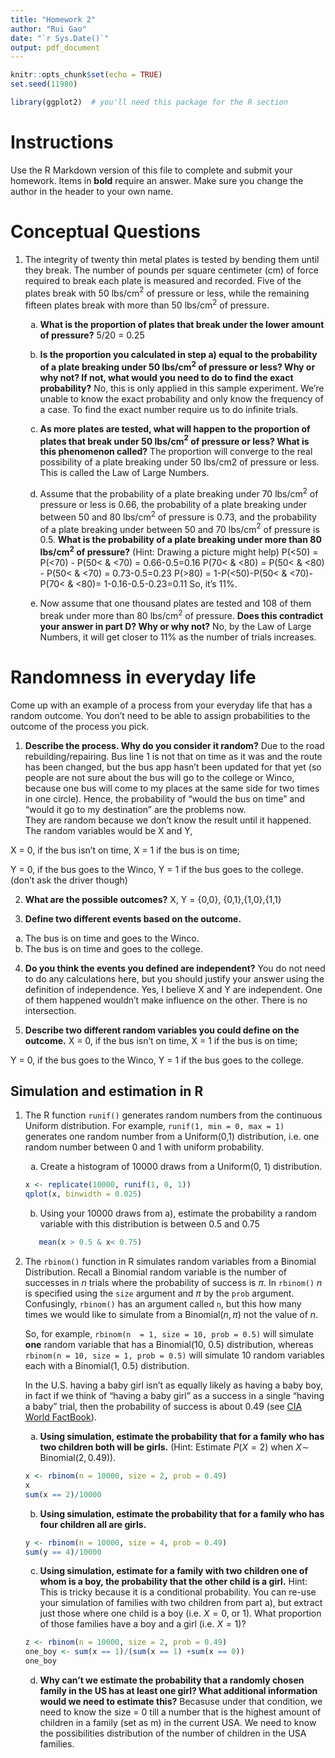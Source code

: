 ---
title: "Homework 2"
author: "Rui Gao"
date: "`r Sys.Date()`"
output: pdf_document
---

```{r, include=FALSE}
knitr::opts_chunk$set(echo = TRUE)
set.seed(11980)
```

```{r setup}
library(ggplot2)  # you'll need this package for the R section
```

# Instructions

Use the R Markdown version of this file to complete and submit your homework.  Items in **bold** require an answer. Make sure you change the author in the header to your own name. 

# Conceptual Questions

1. The integrity of twenty thin metal plates is tested by bending them until they break. The number of pounds per square centimeter (cm) of force required to break each plate is measured and recorded. Five of the plates break with 50 lbs/cm$^{2}$ of pressure or less, while the remaining fifteen plates break with more than 50 lbs/cm$^{2}$ of pressure.
    
    a) **What is the proportion of plates that break under the lower amount of pressure?**
  5/20 = 0.25
  
    b) **Is the proportion you calculated in step a) equal to the probability of a plate breaking under 50 lbs/cm$^{2}$ of pressure or less? Why or why not? If not, what would you need to do to find the exact probability?**
  No, this is only applied in this sample experiment. We're unable to know the exact probability and only know the frequency of a case. To find the exact number require us to do infinite trials.
  
    c) **As more plates are tested, what will happen to the proportion of plates that break under 50 lbs/cm$^{2}$ of pressure or less? What is this phenomenon called?**
  The proportion will converge to the real possibility of a plate breaking under 50 lbs/cm2 of pressure or less. This is called the Law of Large Numbers.
  
    d) Assume that the probability of a plate breaking under 70  lbs/cm$^{2}$ of pressure or less is 0.66, the probability of a plate breaking under between 50 and 80 lbs/cm$^{2}$ of pressure is 0.73, and the probability of a plate breaking under between 50 and 70 lbs/cm$^{2}$ of pressure is 0.5. **What is the probability of a plate breaking under more than 80 lbs/cm$^{2}$ of pressure?** (Hint: Drawing a picture might help)
  P(<50) = P(<70) - P(50< & <70) = 0.66-0.5=0.16
  P(70< & <80) = P(50< & <80) - P(50< & <70) = 0.73-0.5=0.23
  P(>80) = 1-P(<50)-P(50< & <70)-P(70< & <80)= 1-0.16-0.5-0.23=0.11
  So, it's 11%.
    
    e) Now assume that one thousand plates are tested and 108 of them break under more than 80 lbs/cm$^{2}$ of pressure. **Does this contradict your answer in part D? Why or why not?**
  No, by the Law of Large Numbers, it will get closer to 11% as the number of trials increases.

# Randomness in everyday life

Come up with an example of a process from your everyday life that has a random outcome.  You don't need to be able to assign probabilities to the outcome of the process you pick.

1. **Describe the process.  Why do you consider it random?**
Due to the road rebuilding/repairing. Bus line 1 is not that on time as it was and the route has been changed, but the bus app hasn't been updated for that yet  (so people are not sure about the bus will go to the college or Winco, because one bus will come to my places at the same side for two times in one circle). Hence, the probability of "would the bus on time" and "would it go to my destination" are the problems now.  
They are random because we don't know the result until it happened.
The random variables would be X and Y,

X = 0, if the bus isn't on time, X = 1 if the bus is on time;

Y = 0, if the bus goes to the Winco, Y = 1 if the bus goes to the college. (don't ask the driver though)

2. **What are the possible outcomes?**
X, Y = {0,0}, {0,1},{1,0},{1,1}

3. **Define two different events based on the outcome.**
a. The bus is on time and goes to the Winco.
b. The bus is on time and goes to the college.

4. **Do you think the events you defined are independent?** You do not need to do any calculations here, but you should justify your answer using the definition of independence.
Yes, I believe X and Y are independent. One of them happened wouldn't make influence on the other. There is no intersection. 

5. **Describe two different random variables you could define on the outcome.**
X = 0, if the bus isn't on time, X = 1 if the bus is on time;

Y = 0, if the bus goes to the Winco, Y = 1 if the bus goes to the college.

## Simulation and estimation in R

1.  The R function `runif()` generates random numbers from the continuous Uniform distribution.  For example, `runif(1, min = 0, max = 1)` generates one random number from a Uniform(0,1) distribution, i.e. one random number between 0 and 1 with uniform probability. 

    a) Create a histogram of 10000 draws from a Uniform(0, 1) distribution.
  	
    ```{r}
    x <- replicate(10000, runif(1, 0, 1))
    qplot(x, binwidth = 0.025)
    ```
  	
  	b) Using your 10000 draws from a), estimate the probability a random variable with this distribution is between 0.5 and 0.75

    ```{r}
   mean(x > 0.5 & x< 0.75)
    ```
  	
2. The `rbinom()` function in R simulates random variables from a
Binomial Distribution. Recall a Binomial random variable is the number
of successes in $n$ trials where the probability of success is
$\pi$. In `rbinom()`  $n$ is specified using the `size`
argument and $\pi$ by the `prob` argument. Confusingly,
`rbinom()` has an argument called `n`, but this how many
times we would like to simulate from a Binomial$(n, \pi)$ not the
value of $n$.
    
    So, for example, `rbinom(n  = 1, size = 10, prob = 0.5)`
    will simulate **one** random variable that has a Binomial(10, 0.5)
    distribution, whereas `rbinom(n = 10, size = 1, prob = 0.5)` will simulate 10 random variables each with a Binomial(1, 0.5) distribution.
    
    In the U.S. having a baby girl isn't as equally likely as having a baby
    boy, in fact if we think of "having a baby girl" as a success in a
    single "having a baby" trial, then the probability of success is about
    0.49 (see [CIA World FactBook](https://www.cia.gov/library/publications/resources/the-world-factbook/fields/351.html#US)).

    a) **Using simulation, estimate the probability that for a family who has two children both will be girls.** (Hint: Estimate $P(X = 2)$ when
$X \sim$ Binomial$(2, 0.49)$).

    ```{r}
    x <- rbinom(n = 10000, size = 2, prob = 0.49)
    x
    sum(x == 2)/10000
    ```

    b) **Using simulation, estimate the probability that for a family who has four children all are girls.**

    ```{r}
    y <- rbinom(n = 10000, size = 4, prob = 0.49)
    sum(y == 4)/10000
    ```
    
    c) **Using simulation, estimate for a family with two children one of whom is a boy, the probability that the other child is a girl.** Hint: This is tricky because it is a conditional probability. You can re-use your simulation of  families with two children from part a), but extract just those where one child is a boy (i.e. $X = 0$, or $1$).  What proportion of those families have a boy and a girl (i.e. $X = 1$)?

    ```{r}
    z <- rbinom(n = 10000, size = 2, prob = 0.49)
    one_boy <- sum(x == 1)/(sum(x == 1) +sum(x == 0))
    one_boy
    ```
    
    d) **Why can't we estimate the probability that a randomly chosen family in the US has at least one girl? What additional information would we need to estimate this?**
    Becasuse under that condition, we need to know the size = 0 till a number that is the highest amount of children in a family (set as m) in the current USA. We need to know the possibilities distribution of the number of children in the USA families.    
    